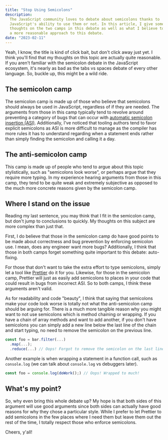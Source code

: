 ```yaml
---
title: "Stop Using Semicolons"
description:
  The JavaScript community loves to debate about semicolons thanks to
  JavaScript's ability to use them or not. In this article, I give some
  thoughts on the two camps in this debate as well as what I believe to be
  a more reasonable approach to this debate.
date: "2023-02-11"
---
```


Yeah, I know, the title is kind of click bait, but don't click away just
yet. I think you'll find that my thoughts on this topic are actually quite
reasonable. If you aren't familiar with the semicolon debate in the
JavaScript ecosystem, it's nearly as bad as the tabs vs spaces debate of
every other language. So, buckle up, this might be a wild ride.

## The semicolon camp

The semicolon camp is made up of those who believe that semicolons should
always be used in JavaScript, regardless of if they are needed. The
arguments from those in this camp typically tend to revolve around
preventing a category of bugs that can occur with
[automatic semicolon insertion (ASI)](https://developer.mozilla.org/en-US/docs/Web/JavaScript/Reference/Lexical_grammar#automatic_semicolon_insertion).
Additionally, I've noticed that tooling authors tend to favor explicit
semicolons as ASI is more difficult to manage as the compiler has more
rules it has to understand regarding when a statement ends rather than
simply finding the semicolon and calling it a day.

## The anti-semicolon camp

This camp is made up of people who tend to argue about this topic
stylistically, such as "semicolons look worse", or perhaps argue that they
require more typing. In my experience hearing arguments from those in this
camp, they tend to be quite weak and extremely subjective as opposed to the
much more concrete reasons given by the semicolon camp.

## Where I stand on the issue

Reading my last sentence, you may think that I fit in the semicolon camp,
but don't jump to conclusions to quickly. My thoughts on this subject are
more complex than just that.

First, I do believe that those in the semicolon camp do have good points to
be made about correctness and bug prevention by enforcing semicolon use. I
mean, does any engineer want more bugs? Additionally, I think that those in
both camps forget something quite important to this debate: auto-fixing.

For those that don't want to take the extra effort to type semicolons,
simply let a tool like [Prettier](https://prettier.io) do it for you.
Likewise, for those in the semicolon camp, Prettier will just as easily add
semicolons to places in your code that could result in bugs from incorrect
ASI. So to both camps, I think these arguments aren't valid.

As for readability and code "beauty", I think that saying that semicolons
make your code look worse is totally not what the anti-semicolon camp
should be arguing for. There is a much more tangible reason why you might
want to not use semicolons which is method chaining or wrapping. If you
have a chain of array methods and want to add another, if you don't have
semicolons you can simply add a new line below the last line of the chain
and start typing, no need to remove the semicolon on the previous line.

```javascript
const foo = bar.filter(...)
  .map(...);
  .reduce(...) // Oops! Forgot to remove the semicolon on the last line!
```

Another example is when wrapping a statement in a function call, such as
`console.log` (we can talk about `console.log` vs debuggers later).

```javascript
const foo = console.log(doWork();) // Oops! Wrapped to much!
```

## What's my point?

So, why even bring this whole debate up? My hope is that both sides of this
argument will use good arguments since both sides can actually have good
reasons for why they chose a particular style. While I prefer to let
Prettier to add semicolons in the few places where I need them but leave
them out the rest of the time, I totally respect those who enforce
semicolons.

Cheers, y'all!
